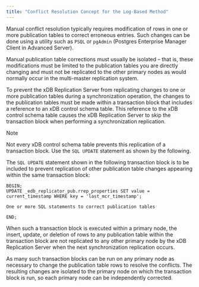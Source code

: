 ```yaml
---
title: "Conflict Resolution Concept for the Log-Based Method"
---
```


<div id="conflict_resolution_for_log_based" class="registered_link"></div>


Manual conflict resolution typically requires modification of rows in one or more publication tables to correct erroneous entries. Such changes can be done using a utility such as `PSQL` or `pgAdmin` (Postgres Enterprise Manager Client in Advanced Server).

Manual publication table corrections must usually be isolated – that is, these modifications must be limited to the publication tables you are directly changing and must not be replicated to the other primary nodes as would normally occur in the multi-master replication system.

To prevent the xDB Replication Server from replicating changes to one or more publication tables during a synchronization operation, the changes to the publication tables must be made within a transaction block that includes a reference to an xDB control schema table. This reference to the xDB control schema table causes the xDB Replication Server to skip the transaction block when performing a synchronization replication.

<div class="note">

<div class="title">

Note

</div>

Not every xDB control schema table prevents this replication of a transaction block. Use the `SQL UPDATE` statement as shown by the following.

</div>

The `SQL UPDATE` statement shown in the following transaction block is to be included to prevent replication of other publication table changes appearing within the same transaction block:

``` text
BEGIN;
UPDATE _edb_replicator_pub.rrep_properties SET value = current_timestamp WHERE key = 'last_mcr_timestamp';

One or more SQL statements to correct publication tables

END;
```

When such a transaction block is executed within a primary node, the insert, update, or deletion of rows to any publication table within the transaction block are not replicated to any other primary node by the xDB Replication Server when the next synchronization replication occurs.

As many such transaction blocks can be run on any primary node as necessary to change the publication table rows to resolve the conflicts. The resulting changes are isolated to the primary node on which the transaction block is run, so each primary node can be independently corrected.
